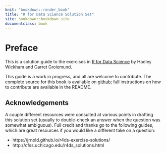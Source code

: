 ```yaml
---
knit: "bookdown::render_book"
title: "R for Data Science Solution Set"
site: bookdown::bookdown_site
documentclass: book
---
```


# Preface {-}

This is a solution guide to the exercises in 
[R for Data Science](http://r4ds.had.co.nz/index.html) by Hadley Wickham and 
Garret Grolemund.

This guide is a work in progress, and all are welcome to contribute. The 
complete source for this book is available on 
[github](https://github.com/khueyama/r4ds-exercises); full instructions on how 
to contribute are available in the README.

## Acknowledgements {-}

A couple different resources were consulted at various points in drafting this 
solution set (usually to double-check an answer when the question was somewhat 
ambiguous). Full credit and thanks go to the following guides, which are great 
resources if you would like a different take on a question:

* https://jrnold.github.io/r4ds-exercise-solutions/
* http://cfss.uchicago.edu/r4ds_solutions.html